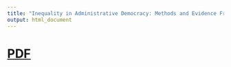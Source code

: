 ```yaml
---
title: "Inequality in Administrative Democracy: Methods and Evidence From Financial Regulation "
output: html_document
---
```


# [PDF](https://judgelord.github.io/finreg/participatory-inequality.pdf)

